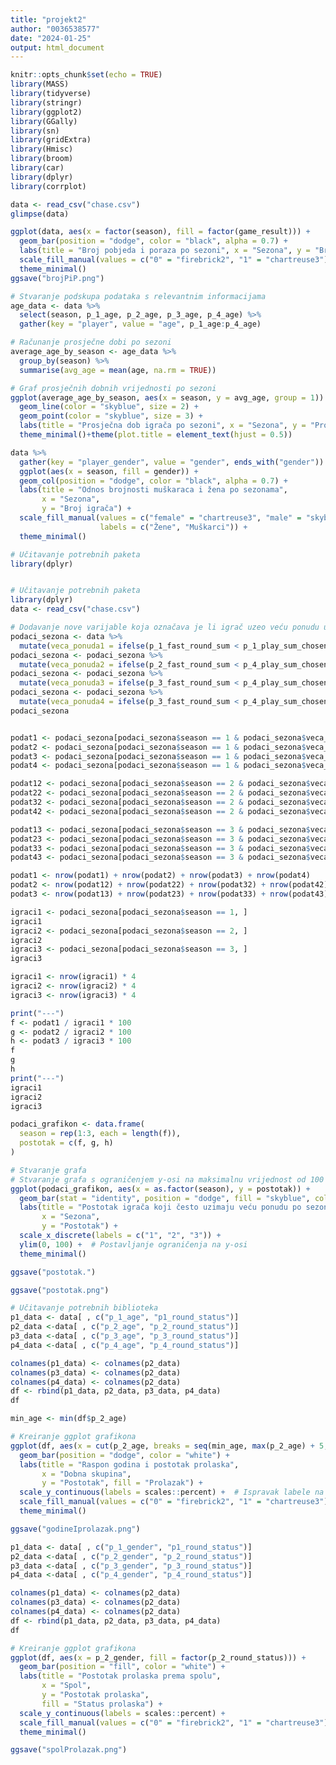 ```yaml
---
title: "projekt2"
author: "0036538577"
date: "2024-01-25"
output: html_document
---
```


```r
knitr::opts_chunk$set(echo = TRUE)
library(MASS)
library(tidyverse)
library(stringr)
library(ggplot2)
library(GGally)
library(sn)
library(gridExtra)
library(Hmisc)
library(broom)
library(car)
library(dplyr)
library(corrplot)
```

```r
data <- read_csv("chase.csv")
glimpse(data)
```
```r
ggplot(data, aes(x = factor(season), fill = factor(game_result))) +
  geom_bar(position = "dodge", color = "black", alpha = 0.7) +
  labs(title = "Broj pobjeda i poraza po sezoni", x = "Sezona", y = "Broj igara") +
  scale_fill_manual(values = c("0" = "firebrick2", "1" = "chartreuse3"), labels = c("Poraz", "Pobjeda")) +
  theme_minimal()
ggsave("brojPiP.png")
```

```r

# Stvaranje podskupa podataka s relevantnim informacijama
age_data <- data %>%
  select(season, p_1_age, p_2_age, p_3_age, p_4_age) %>%
  gather(key = "player", value = "age", p_1_age:p_4_age)

# Računanje prosječne dobi po sezoni
average_age_by_season <- age_data %>%
  group_by(season) %>%
  summarise(avg_age = mean(age, na.rm = TRUE))

# Graf prosječnih dobnih vrijednosti po sezoni
ggplot(average_age_by_season, aes(x = season, y = avg_age, group = 1)) +
  geom_line(color = "skyblue", size = 2) +
  geom_point(color = "skyblue", size = 3) +
  labs(title = "Prosječna dob igrača po sezoni", x = "Sezona", y = "Prosječna dob") +
  theme_minimal()+theme(plot.title = element_text(hjust = 0.5))
```

```r
data %>%
  gather(key = "player_gender", value = "gender", ends_with("gender")) %>%
  ggplot(aes(x = season, fill = gender)) +
  geom_col(position = "dodge", color = "black", alpha = 0.7) +
  labs(title = "Odnos brojnosti muškaraca i žena po sezonama",
       x = "Sezona",
       y = "Broj igrača") +
  scale_fill_manual(values = c("female" = "chartreuse3", "male" = "skyblue"),
                    labels = c("Žene", "Muškarci")) +
  theme_minimal()
```
```r
# Učitavanje potrebnih paketa
library(dplyr)



```
```r
# Učitavanje potrebnih paketa
library(dplyr)
data <- read_csv("chase.csv")

# Dodavanje nove varijable koja označava je li igrač uzeo veću ponudu u sezoni 1
podaci_sezona <- data %>%
  mutate(veca_ponuda1 = ifelse(p_1_fast_round_sum < p_1_play_sum_chosen, 1, 0))
podaci_sezona <- podaci_sezona %>%
  mutate(veca_ponuda2 = ifelse(p_2_fast_round_sum < p_4_play_sum_chosen, 1, 0))
podaci_sezona <- podaci_sezona %>%
  mutate(veca_ponuda3 = ifelse(p_3_fast_round_sum < p_4_play_sum_chosen, 1, 0))
podaci_sezona <- podaci_sezona %>%
  mutate(veca_ponuda4 = ifelse(p_3_fast_round_sum < p_4_play_sum_chosen, 1, 0))
podaci_sezona


podat1 <- podaci_sezona[podaci_sezona$season == 1 & podaci_sezona$veca_ponuda1 == 1,]
podat2 <- podaci_sezona[podaci_sezona$season == 1 & podaci_sezona$veca_ponuda2 == 1,]
podat3 <- podaci_sezona[podaci_sezona$season == 1 & podaci_sezona$veca_ponuda3 == 1,]
podat4 <- podaci_sezona[podaci_sezona$season == 1 & podaci_sezona$veca_ponuda4 == 1,]

podat12 <- podaci_sezona[podaci_sezona$season == 2 & podaci_sezona$veca_ponuda1 == 1,]
podat22 <- podaci_sezona[podaci_sezona$season == 2 & podaci_sezona$veca_ponuda2 == 1,]
podat32 <- podaci_sezona[podaci_sezona$season == 2 & podaci_sezona$veca_ponuda3 == 1,]
podat42 <- podaci_sezona[podaci_sezona$season == 2 & podaci_sezona$veca_ponuda4 == 1,]

podat13 <- podaci_sezona[podaci_sezona$season == 3 & podaci_sezona$veca_ponuda1 == 1,]
podat23 <- podaci_sezona[podaci_sezona$season == 3 & podaci_sezona$veca_ponuda2 == 1,]
podat33 <- podaci_sezona[podaci_sezona$season == 3 & podaci_sezona$veca_ponuda3 == 1,]
podat43 <- podaci_sezona[podaci_sezona$season == 3 & podaci_sezona$veca_ponuda4 == 1,]

podat1 <- nrow(podat1) + nrow(podat2) + nrow(podat3) + nrow(podat4)
podat2 <- nrow(podat12) + nrow(podat22) + nrow(podat32) + nrow(podat42)
podat3 <- nrow(podat13) + nrow(podat23) + nrow(podat33) + nrow(podat43)

igraci1 <- podaci_sezona[podaci_sezona$season == 1, ]
igraci1
igraci2 <- podaci_sezona[podaci_sezona$season == 2, ]
igraci2
igraci3 <- podaci_sezona[podaci_sezona$season == 3, ]
igraci3

igraci1 <- nrow(igraci1) * 4
igraci2 <- nrow(igraci2) * 4
igraci3 <- nrow(igraci3) * 4

print("---")
f <- podat1 / igraci1 * 100
g <- podat2 / igraci2 * 100
h <- podat3 / igraci3 * 100
f
g
h
print("---")
igraci1
igraci2
igraci3

podaci_grafikon <- data.frame(
  season = rep(1:3, each = length(f)),
  postotak = c(f, g, h)
)

# Stvaranje grafa
# Stvaranje grafa s ograničenjem y-osi na maksimalnu vrijednost od 100
ggplot(podaci_grafikon, aes(x = as.factor(season), y = postotak)) +
  geom_bar(stat = "identity", position = "dodge", fill = "skyblue", color = "black") +
  labs(title = "Postotak igrača koji često uzimaju veću ponudu po sezonama",
       x = "Sezona",
       y = "Postotak") +
  scale_x_discrete(labels = c("1", "2", "3")) +
  ylim(0, 100) +  # Postavljanje ograničenja na y-osi
  theme_minimal()

ggsave("postotak.")

```

```r
ggsave("postotak.png")
```

```r
# Učitavanje potrebnih biblioteka
p1_data <- data[ , c("p_1_age", "p1_round_status")]
p2_data <-data[ , c("p_2_age", "p_2_round_status")]
p3_data <-data[ , c("p_3_age", "p_3_round_status")]
p4_data <-data[ , c("p_4_age", "p_4_round_status")]

colnames(p1_data) <- colnames(p2_data)
colnames(p3_data) <- colnames(p2_data)
colnames(p4_data) <- colnames(p2_data)
df <- rbind(p1_data, p2_data, p3_data, p4_data)
df

min_age <- min(df$p_2_age)

# Kreiranje ggplot grafikona
ggplot(df, aes(x = cut(p_2_age, breaks = seq(min_age, max(p_2_age) + 5, by = 5), include.lowest = TRUE), fill = factor(p_2_round_status))) +
  geom_bar(position = "dodge", color = "white") +
  labs(title = "Raspon godina i postotak prolaska",
       x = "Dobna skupina",
       y = "Postotak", fill = "Prolazak") +
  scale_y_continuous(labels = scales::percent) +  # Ispravak labele na y-osi
  scale_fill_manual(values = c("0" = "firebrick2", "1" = "chartreuse3")) +
  theme_minimal()

ggsave("godineIprolazak.png")

```

```r
p1_data <- data[ , c("p_1_gender", "p1_round_status")]
p2_data <-data[ , c("p_2_gender", "p_2_round_status")]
p3_data <-data[ , c("p_3_gender", "p_3_round_status")]
p4_data <-data[ , c("p_4_gender", "p_4_round_status")]

colnames(p1_data) <- colnames(p2_data)
colnames(p3_data) <- colnames(p2_data)
colnames(p4_data) <- colnames(p2_data)
df <- rbind(p1_data, p2_data, p3_data, p4_data)
df

# Kreiranje ggplot grafikona
ggplot(df, aes(x = p_2_gender, fill = factor(p_2_round_status))) +
  geom_bar(position = "fill", color = "white") +
  labs(title = "Postotak prolaska prema spolu",
       x = "Spol",
       y = "Postotak prolaska",
       fill = "Status prolaska") +
  scale_y_continuous(labels = scales::percent) +
  scale_fill_manual(values = c("0" = "firebrick2", "1" = "chartreuse3")) +
  theme_minimal()

ggsave("spolProlazak.png")


```



